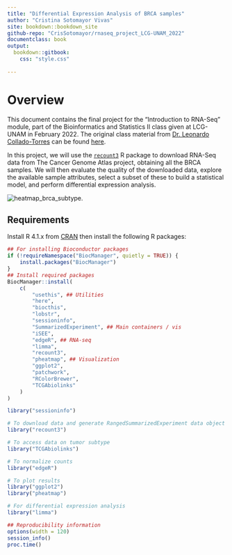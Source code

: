 ```yaml
---
title: "Differential Expression Analysis of BRCA samples"
author: "Cristina Sotomayor Vivas"
site: bookdown::bookdown_site
github-repo: "CrisSotomayor/rnaseq_project_LCG-UNAM_2022"
documentclass: book
output:
  bookdown::gitbook:
    css: "style.css"
    
---
```


# Overview {-}

This document contains the final project for the "Introduction to RNA-Seq" module, part of the Bioinformatics and Statistics II class given at LCG-UNAM in February 2022. The original class material from [Dr. Leonardo Collado-Torres](http://lcolladotor.github.io/) can be found [here](https://lcolladotor.github.io/rnaseq_LCG-UNAM_2022/index.html). 

In this project, we will use the [`recount3`](http://rna.recount.bio) R package to download RNA-Seq data from The Cancer Genome Atlas project, obtaining all the BRCA samples. We will then evaluate the quality of the downloaded data, explore the available sample attributes, select a subset of these to build a statistical model, and perform differential expression analysis. 

![heatmap_brca_subtype](heatmap.png).

## Requirements {-}

Install R 4.1.x from [CRAN](https://cran.r-project.org/) then install the following R packages:

```r
## For installing Bioconductor packages
if (!requireNamespace("BiocManager", quietly = TRUE)) {
    install.packages("BiocManager")
}
## Install required packages
BiocManager::install(
    c(
        "usethis", ## Utilities
        "here",
        "biocthis",
        "lobstr",
        "sessioninfo",
        "SummarizedExperiment", ## Main containers / vis
        "iSEE",
        "edgeR", ## RNA-seq
        "limma",
        "recount3",
        "pheatmap", ## Visualization
        "ggplot2",
        "patchwork",
        "RColorBrewer", 
        "TCGAbiolinks"
    )
)
```



```r
library("sessioninfo")

# To download data and generate RangedSummarizedExperiment data object  
library("recount3")

# To access data on tumor subtype 
library("TCGAbiolinks")

# To normalize counts
library("edgeR") 

# To plot results 
library("ggplot2")
library("pheatmap")

# For differential expression analysis
library("limma")
```

```r
## Reproducibility information
options(width = 120)
session_info()
proc.time()
```
